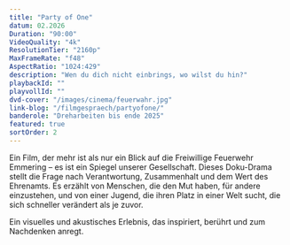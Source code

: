 ```yaml
---
title: "Party of One"
datum: 02.2026
Duration: "90:00"
VideoQuality: "4k"
ResolutionTier: "2160p"
MaxFrameRate: "f48"
AspectRatio: "1024:429"
description: "Wen du dich nicht einbrings, wo wilst du hin?"
playbackId: ""
playvollId: ""
dvd-cover: "/images/cinema/feuerwahr.jpg"
link-blog: "/filmgespraech/partyofone/"
banderole: "Dreharbeiten bis ende 2025"
featured: true
sortOrder: 2
---
```

Ein Film, der mehr ist als nur ein Blick auf die Freiwillige Feuerwehr Emmering – es ist ein Spiegel unserer Gesellschaft. Dieses Doku-Drama stellt die Frage nach Verantwortung, Zusammenhalt und dem Wert des Ehrenamts. Es erzählt von Menschen, die den Mut haben, für andere einzustehen, und von einer Jugend, die ihren Platz in einer Welt sucht, die sich schneller verändert als je zuvor.

Ein visuelles und akustisches Erlebnis, das inspiriert, berührt und zum Nachdenken anregt.
